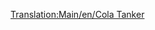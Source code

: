 [[Translation:Main/en/Cola Tanker]]{{Template:Wagon/Fr
|Nom=Wagon-citerne de coca-cola
|Coût=1 066£ ( 2 132$)
|Poids=24 / 49 t
|Image=[[File:en/Colatanker.png]]
|Capacité=25000 litres de coca-cola
|MonoCoût="
|MonoPoids=24 / 54 t
|MonoCapacité=30000 litres de coca-cola
|MagCoût="
|MagPoids=24 / 56 t
|MagCapacité=32000 litres de coca-cola
|Description=Une citerne ferroviaire pour transporter de la boisson coca-cola non mise en cannettes dans le pays des jouets.
}}